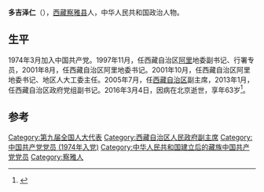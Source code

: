 '''多吉泽仁'''（{{bd|1954年|2月|2016年|3月4日}}），[[西藏|西藏]][[察雅县|察雅县]]人，中华人民共和国政治人物。

== 生平==
1974年3月加入中国共产党。1997年11月，任西藏自治区[[阿里地区|阿里]]地委副书记、行署专员，2001年8月，任西藏自治区阿里地委书记。2001年10月，任西藏自治区阿里地委书记、地区人大工委主任。2005年7月，任[[西藏自治区|西藏自治区]]副主席，2013年1月，任西藏自治区政府党组副书记。2016年3月4日，因病在北京逝世，享年63岁<ref>{{cite news|title=多吉泽仁同志遗体告别仪式在京举行|url=http://cpc.people.com.cn/n1/2016/0318/c87393-28210186.html|accessdate=2016-03-18|agency=西藏日报}}</ref>。

==参考==
{{reflist}}

{{china-poli-bio-stub}}
{{DEFAULTSORT:D}}
[[Category:第九届全国人大代表|Category:第九届全国人大代表]]
[[Category:西藏自治区人民政府副主席|Category:西藏自治区人民政府副主席]]
[[Category:中国共产党党员_(1974年入党)|Category:中国共产党党员 (1974年入党)]]
[[Category:中华人民共和国建立后的藏族中国共产党党员|Category:中华人民共和国建立后的藏族中国共产党党员]]
[[Category:察雅人|Category:察雅人]]